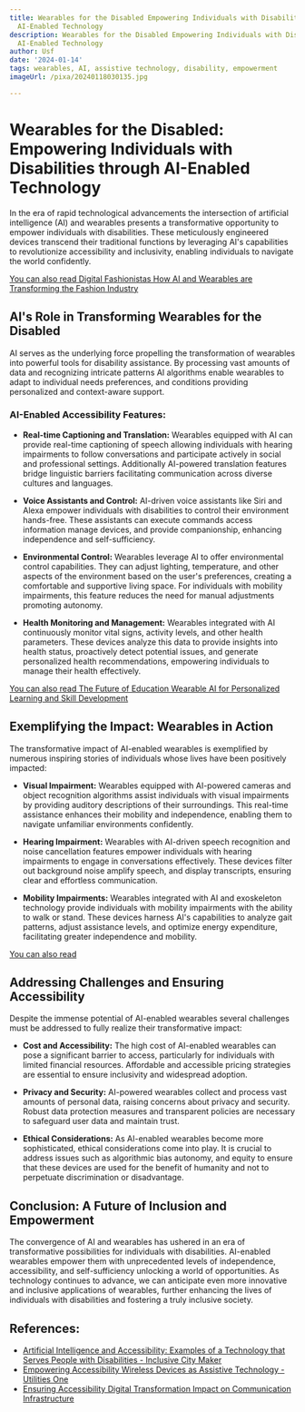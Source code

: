 ```yaml
---
title: Wearables for the Disabled Empowering Individuals with Disabilities through
  AI-Enabled Technology
description: Wearables for the Disabled Empowering Individuals with Disabilities through
  AI-Enabled Technology
author: Usf
date: '2024-01-14'
tags: wearables, AI, assistive technology, disability, empowerment
imageUrl: /pixa/20240118030135.jpg

---
```

# Wearables for the Disabled: Empowering Individuals with Disabilities through AI-Enabled Technology

In the era of rapid technological advancements the intersection of artificial intelligence (AI) and wearables presents a transformative opportunity to  empower individuals  with disabilities. These meticulously engineered devices transcend their traditional functions by leveraging  AI's capabilities to revolutionize accessibility and inclusivity, enabling individuals to navigate the world  confidently.

[You can also read Digital Fashionistas How AI and Wearables are Transforming  the Fashion Industry](Digital%20Fashionistas%20How%20AI%20and%20Wearables%20are%20Transforming%20the%20Fashion%20Industry)


## AI's Role in Transforming Wearables for the Disabled

AI serves as the underlying force propelling the transformation of wearables into powerful tools for disability assistance.  By processing vast amounts of data and recognizing intricate patterns AI algorithms enable wearables to adapt to individual needs preferences, and  conditions providing personalized and  context-aware  support.

### AI-Enabled  Accessibility Features:

* **Real-time Captioning and Translation:** Wearables  equipped with AI can provide real-time captioning of speech allowing individuals with hearing impairments to follow  conversations and participate actively in social and professional settings.  Additionally AI-powered translation features bridge linguistic barriers facilitating communication across diverse  cultures and languages.

* **Voice Assistants and Control:** AI-driven voice assistants like Siri and Alexa empower individuals  with disabilities to control their environment hands-free. These assistants can execute  commands access information manage devices, and  provide companionship, enhancing independence and self-sufficiency.

* **Environmental Control:** Wearables leverage  AI  to offer  environmental control capabilities. They can adjust lighting, temperature, and other aspects of the environment based on the user's preferences, creating a comfortable and supportive living space. For individuals with mobility impairments,  this feature reduces the need for manual adjustments promoting autonomy.

* **Health Monitoring and Management:** Wearables integrated with AI continuously monitor vital signs, activity levels, and other health parameters. These devices analyze this data to provide insights into health  status, proactively detect potential issues, and generate personalized health recommendations,  empowering individuals to manage their health effectively.

[You can also read  The Future of Education Wearable AI for Personalized Learning and Skill Development](The%20Future%20of%20Education%20Wearable%20AI%20for%20Personalized%20Learning%20and%20Skill%20Development)


## Exemplifying the Impact: Wearables in Action

The transformative impact of AI-enabled wearables is  exemplified by numerous inspiring stories of individuals whose lives have been positively impacted:

* **Visual Impairment:** Wearables  equipped with AI-powered cameras and object recognition algorithms assist individuals with visual impairments by providing auditory descriptions of their surroundings. This  real-time  assistance enhances  their mobility and independence, enabling them to navigate unfamiliar environments  confidently.

* **Hearing Impairment:** Wearables with AI-driven speech recognition and noise cancellation features empower individuals with hearing impairments to engage in conversations effectively. These devices filter out background noise amplify  speech,  and display transcripts, ensuring clear and effortless  communication.

* **Mobility Impairments:** Wearables  integrated  with AI and exoskeleton technology provide individuals with mobility impairments with the ability to walk or stand. These devices  harness AI's capabilities to  analyze gait  patterns, adjust  assistance levels,  and optimize energy expenditure, facilitating greater independence  and mobility.

[You can  also read ]()


## Addressing Challenges and Ensuring  Accessibility

Despite the immense potential of AI-enabled  wearables several challenges must be addressed to fully realize their transformative impact:

* **Cost and Accessibility:** The  high cost of AI-enabled wearables can  pose a significant barrier to access, particularly for individuals with limited financial resources. Affordable and  accessible  pricing strategies are essential to ensure inclusivity and widespread  adoption.

* **Privacy and Security:** AI-powered wearables collect and process vast amounts of personal data, raising concerns about privacy and security. Robust data protection measures and transparent policies are necessary to safeguard user data and  maintain trust.

* **Ethical Considerations:** As  AI-enabled wearables become more sophisticated, ethical considerations come into play. It is crucial to address issues such as algorithmic bias autonomy, and equity to ensure that  these devices are  used for the  benefit  of humanity and  not to  perpetuate discrimination or disadvantage.

## Conclusion: A Future of Inclusion  and Empowerment

The convergence of AI and wearables has ushered in an era of transformative possibilities for  individuals with disabilities. AI-enabled wearables empower them with unprecedented  levels of  independence, accessibility,  and self-sufficiency unlocking a world of opportunities. As technology continues to advance,  we  can anticipate  even more innovative and inclusive applications of wearables, further enhancing the  lives of individuals with disabilities and fostering a truly inclusive society.

## References:
- [Artificial Intelligence and Accessibility: Examples of a Technology that Serves People with Disabilities - Inclusive City Maker](https://www.inclusivecitymaker.com/artificial-intelligence-accessibility-examples-technology-serves-people-disabilities/)
- [Empowering Accessibility Wireless Devices as Assistive Technology - Utilities One](https://utilitiesone.com/empowering-accessibility-wireless-devices-as-assistive-technology)
- [Ensuring Accessibility Digital Transformation Impact on Communication Infrastructure](https://utilitiesone.com/ensuring-accessibility-digital-transformation-impact-on-communication-infrastructure)
